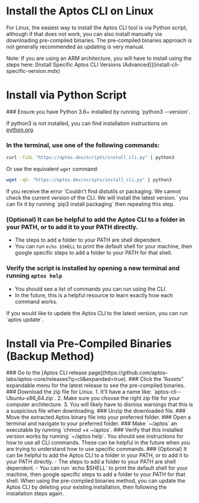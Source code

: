 
# Install the Aptos CLI on Linux

For Linux, the easiest way to install the Aptos CLI tool is via Python script, although if that does not work, you can also install manually via downloading pre-compiled binaries. The pre-compiled binaries approach is not generally recommended as updating is very manual.

<Callout type="warning" emoji="⚠️">
Note: If you are using an ARM architecture, you will have to install using the steps here: [Install Specific Aptos CLI Versions (Advanced)](install-cli-specific-version.mdx)
</Callout>

# Install via Python Script

<Steps>
### Ensure you have Python 3.6+ installed by running `python3 --version`.

   If python3 is not installed, you can find installation instructions on [python.org](http://python.org).

### In the terminal, use one of the following commands:

   ```bash
   curl -fsSL "https://aptos.dev/scripts/install_cli.py" | python3
   ```

   Or use the equivalent `wget` command:

   ```bash
   wget -qO- "https://aptos.dev/scripts/install_cli.py" | python3
   ```

   <Callout type="warning" emoji="⚠️">
   If you receive the error `Couldn't find distutils or packaging. We cannot check the current version of the CLI. We will install the latest version.` you can fix it by running `pip3 install packaging` then repeating this step.
   </Callout>

### (Optional) It can be helpful to add the Aptos CLI to a folder in your PATH, or to add it to your PATH directly. 
   - The steps to add a folder to your PATH are shell dependent.
   - You can run `echo $SHELL` to print the default shell for your machine, then google specific steps to add a folder to your PATH for that shell.
### Verify the script is installed by opening a new terminal and running `aptos help`
   - You should see a list of commands you can run using the CLI.
   - In the future, this is a helpful resource to learn exactly how each command works.
</Steps>

<Callout type="info" emoji="ℹ️">
If you would like to update the Aptos CLI to the latest version, you can run `aptos update`.
</Callout>

# Install via Pre-Compiled Binaries (Backup Method)

<Steps>
### Go to the [Aptos CLI release page](https://github.com/aptos-labs/aptos-core/releases?q=cli&expanded=true).
### Click the ”Assets” expandable menu for the latest release to see the pre-compiled binaries.
### Download the zip file for Linux.
   1. It’ll have a name like: `aptos-cli-<version>-Ubuntu-x86_64.zip`.
   2. Make sure you choose the right zip file for your computer architecture.
   3. You will likely have to dismiss warnings that this is a suspicious file when downloading.
### Unzip the downloaded file.
### Move the extracted Aptos binary file into your preferred folder.
### Open a terminal and navigate to your preferred folder.
### Make `~/aptos` an executable by running `chmod +x ~/aptos`.
### Verify that this installed version works by running `~/aptos help`.
   You should see instructions for how to use all CLI commands. These can be helpful in the future when you are trying to understand how to use specific commands.
### (Optional) It can be helpful to add the Aptos CLI to a folder in your PATH, or to add it to your PATH directly. 
   - The steps to add a folder to your PATH are shell dependent.
   - You can run `echo $SHELL` to print the default shell for your machine, then google specific steps to add a folder to your PATH for that shell.

</Steps>

<Callout type="info" emoji="ℹ️">
When using the pre-compiled binaries method, you can update the Aptos CLI by deleting your existing installation, then following the installation steps again.
</Callout>
